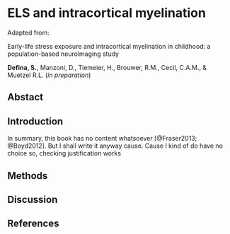 
# ELS and intracortical myelination {#sec-chapter3}

Adapted from:

::: {.manuscript-title}
Early-life stress exposure and intracortical myelination in childhood: a population-based neuroimaging study
:::

::: {.manuscript-authors} 
**Defina, S.**, Manzoni, D., Tiemeier, H., Brouwer, R.M., Cecil, C.A.M., & Muetzel R.L. (*in preparation*)
:::

## Abstact {.unnumbered}

## Introduction

In summary, this book has no content whatsoever [@Fraser2013; @Boyd2012]. But I shall write it anyway cause. Cause I kind of do have no choice so, checking justification works

## Methods

## Discussion

## References {.unnumbered}
